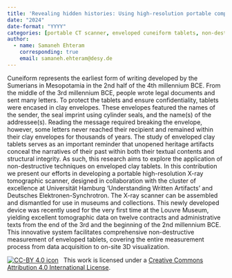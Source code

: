 ```yaml
---
title: 'Revealing hidden histories: Using high-resolution portable computed tomography for closed Cuneiform Tablets'
date: "2024"
date-format: "YYYY"
categories: [portable CT scanner, enveloped cuneiform tablets, non-destructive technique, Louvre Museum]
author: 
  - name: Samaneh Ehteram
    corresponding: true
    email: samaneh.ehteram@desy.de
---
```


Cuneiform represents the earliest form of writing developed by the Sumerians in Mesopotamia in the 2nd half of the 4th millennium BCE. From the middle of the 3rd millennium BCE, people wrote legal documents and sent many letters. To protect the tablets and ensure confidentiality, tablets were encased in clay envelopes. These envelopes featured the names of the sender, the seal imprint using cylinder seals, and the name(s) of the addressee(s). 
Reading the message required breaking the envelope, however, some letters never reached their recipient and remained within their clay envelopes for thousands of years. The study of enveloped clay tablets serves as an important reminder that unopened heritage artifacts conceal the narratives of their past within both their textual contents and structural integrity. As such, this research aims to explore the application of non-destructive techniques on enveloped clay tablets. 
In this contribution we present our efforts in developing a portable high-resolution X-ray tomographic scanner, designed in collaboration with the cluster of excellence at Universität Hamburg ‘Understanding Written Artifacts’ and Deutsches Elektronen-Synchrotron. The X-ray scanner can be assembled and dismantled for use in museums and collections. This newly developed device was recently used for the very first time at the Louvre Museum, yielding excellent tomographic data on twelve contracts and administrative texts from the end of the 3rd and the beginning of the 2nd millennium BCE. 
This innovative system facilitates comprehensive non-destructive measurement of enveloped tablets, covering the entire measurement process from data acquisition to on-site 3D visualization.

[![CC-BY 4.0 icon](https://i.creativecommons.org/l/by/4.0/88x31.png)](http://creativecommons.org/licenses/by/4.0/)&nbsp;&nbsp; This work is licensed under a [Creative Commons Attribution 4.0 International License](https://creativecommons.org/licenses/by/4.0/). 
